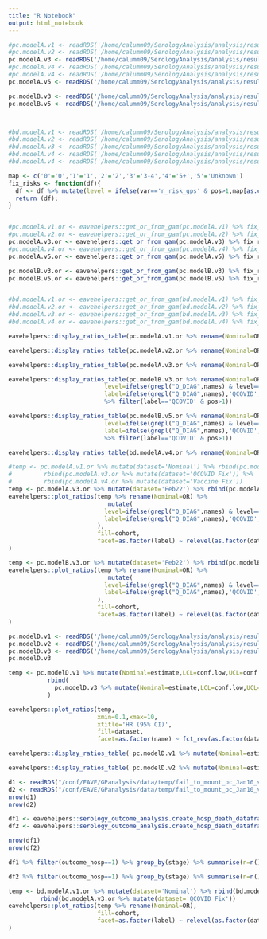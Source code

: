 ```yaml
---
title: "R Notebook"
output: html_notebook
---
```



```r

#pc.modelA.v1 <- readRDS('/home/calumm09/SerologyAnalysis/analysis/results/Nominal/modelA_pc_gamFit.rds')
#pc.modelA.v2 <- readRDS('/home/calumm09/SerologyAnalysis/analysis/results/BMI_FIX/modelA_pc_gamFit.rds')
pc.modelA.v3 <- readRDS('/home/calumm09/SerologyAnalysis/analysis/results/QCOVID_FIX2/modelA_pc_gamFit.rds')
#pc.modelA.v4 <- readRDS('/home/calumm09/SerologyAnalysis/analysis/results/VACCINE_FIX/modelA_pc_gamFit.rds')
#pc.modelA.v4 <- readRDS('/home/calumm09/SerologyAnalysis/analysis/results/QCOVID_FIX2/modelA_pc_gamFit.rds')
pc.modelA.v5 <- readRDS('/home/calumm09/SerologyAnalysis/analysis/results/QCOVID_OLD/modelA_pc_gamFit.rds')

pc.modelB.v3 <- readRDS('/home/calumm09/SerologyAnalysis/analysis/results/QCOVID_FIX2/modelB_pc_gamFit.rds')
pc.modelB.v5 <- readRDS('/home/calumm09/SerologyAnalysis/analysis/results/QCOVID_OLD/modelB_pc_gamFit.rds')



#bd.modelA.v1 <- readRDS('/home/calumm09/SerologyAnalysis/analysis/results/Nominal/modelA_bd_gamFit.rds')
#bd.modelA.v2 <- readRDS('/home/calumm09/SerologyAnalysis/analysis/results/BMI_FIX/modelA_bd_gamFit.rds')
#bd.modelA.v3 <- readRDS('/home/calumm09/SerologyAnalysis/analysis/results/QCOVID_FIX/modelA_bd_gamFit.rds')
#bd.modelA.v4 <- readRDS('/home/calumm09/SerologyAnalysis/analysis/results/VACCINE_FIX/modelA_bd_gamFit.rds')
#bd.modelA.v4 <- readRDS('/home/calumm09/SerologyAnalysis/analysis/results/QCOVID_OLD/modelA_bd_gamFit.rds')
```

```r
map <- c('0'='0','1'='1','2'='2','3'='3-4','4'='5+','5'='Unknown')
fix_risks <- function(df){
  df <- df %>% mutate(level = ifelse(var=='n_risk_gps' & pos>1,map[as.character(level)],level))
  return (df);
}


#pc.modelA.v1.or <- eavehelpers::get_or_from_gam(pc.modelA.v1) %>% fix_risks
#pc.modelA.v2.or <- eavehelpers::get_or_from_gam(pc.modelA.v2) %>% fix_risks
pc.modelA.v3.or <- eavehelpers::get_or_from_gam(pc.modelA.v3) %>% fix_risks
#pc.modelA.v4.or <- eavehelpers::get_or_from_gam(pc.modelA.v4) %>% fix_risks
pc.modelA.v5.or <- eavehelpers::get_or_from_gam(pc.modelA.v5) %>% fix_risks

pc.modelB.v3.or <- eavehelpers::get_or_from_gam(pc.modelB.v3) %>% fix_risks
pc.modelB.v5.or <- eavehelpers::get_or_from_gam(pc.modelB.v5) %>% fix_risks


#bd.modelA.v1.or <- eavehelpers::get_or_from_gam(bd.modelA.v1) %>% fix_risks
#bd.modelA.v2.or <- eavehelpers::get_or_from_gam(bd.modelA.v2) %>% fix_risks
#bd.modelA.v3.or <- eavehelpers::get_or_from_gam(bd.modelA.v3) %>% fix_risks
#bd.modelA.v4.or <- eavehelpers::get_or_from_gam(bd.modelA.v4) %>% fix_risks

```

```r
eavehelpers::display_ratios_table(pc.modelA.v1.or %>% rename(Nominal=OR))
```


```r
eavehelpers::display_ratios_table(pc.modelA.v2.or %>% rename(Nominal=OR))
```

```r
eavehelpers::display_ratios_table(pc.modelA.v3.or %>% rename(Nominal=OR))
```

```r
eavehelpers::display_ratios_table(pc.modelB.v3.or %>% rename(Nominal=OR)  %>% mutate(
                           level=ifelse(grepl("Q_DIAG",names) & level=='Yes',label,level),
                           label=ifelse(grepl("Q_DIAG",names),'QCOVID',label))
                           %>% filter(label=='QCOVID' & pos>1))
```

```r
eavehelpers::display_ratios_table(pc.modelB.v5.or %>% rename(Nominal=OR)  %>% mutate(
                           level=ifelse(grepl("Q_DIAG",names) & level=='Yes',label,level),
                           label=ifelse(grepl("Q_DIAG",names),'QCOVID',label))
                           %>% filter(label=='QCOVID' & pos>1))
```

```r
eavehelpers::display_ratios_table(bd.modelA.v4.or %>% rename(Nominal=OR))
```


```r
#temp <- pc.modelA.v1.or %>% mutate(dataset='Nominal') %>% rbind(pc.modelA.v2.or %>% mutate(dataset='BMI Fix')) %>%
#         rbind(pc.modelA.v3.or %>% mutate(dataset='QCOVID Fix')) %>%
#         rbind(pc.modelA.v4.or %>% mutate(dataset='Vaccine Fix'))
temp <- pc.modelA.v3.or %>% mutate(dataset='Feb22') %>% rbind(pc.modelA.v5.or %>% mutate(dataset='Old')) 
eavehelpers::plot_ratios(temp %>% rename(Nominal=OR) %>% 
                            mutate(
                           level=ifelse(grepl("Q_DIAG",names) & level=='Yes',label,level),
                           label=ifelse(grepl("Q_DIAG",names),'QCOVID',label)
                         ),
                         fill=cohort,
                         facet=as.factor(label) ~ relevel(as.factor(dataset),ref='Feb22')
)

```


```r
temp <- pc.modelB.v3.or %>% mutate(dataset='Feb22') %>% rbind(pc.modelB.v5.or %>% mutate(dataset='Old')) 
eavehelpers::plot_ratios(temp %>% rename(Nominal=OR) %>% 
                            mutate(
                           level=ifelse(grepl("Q_DIAG",names) & level=='Yes',label,level),
                           label=ifelse(grepl("Q_DIAG",names),'QCOVID',label)
                         ),
                         fill=cohort,
                         facet=as.factor(label) ~ relevel(as.factor(dataset),ref='Feb22')
)
```






```r
pc.modelD.v1 <- readRDS('/home/calumm09/SerologyAnalysis/analysis/results/Nominal/modelE_cox_HR.rds')
pc.modelD.v2 <- readRDS('/home/calumm09/SerologyAnalysis/analysis/results/VACCINE_FIX/modelE_cox_HR.rds')
pc.modelD.v3 <- readRDS('/home/calumm09/SerologyAnalysis/analysis/results/QCOVID_OLD/modelE_cox_HR.rds')
pc.modelD.v3
```


```r
temp <- pc.modelD.v1 %>% mutate(Nominal=estimate,LCL=conf.low,UCL=conf.high,label=name, dataset='Feb22') %>%
           rbind(
             pc.modelD.v3 %>% mutate(Nominal=estimate,LCL=conf.low,UCL=conf.high,label=name, dataset='Old')
           )

eavehelpers::plot_ratios(temp,
                         xmin=0.1,xmax=10,
                         xtitle='HR (95% CI)',
                         fill=dataset,
                         facet=as.factor(name) ~ fct_rev(as.factor(dataset)))
```

```r
eavehelpers::display_ratios_table( pc.modelD.v1 %>% mutate(Nominal=estimate,LCL=conf.low,UCL=conf.high,label=name))
```

```r
eavehelpers::display_ratios_table( pc.modelD.v2 %>% mutate(Nominal=estimate,LCL=conf.low,UCL=conf.high,label=name))
```




```r
d1 <- readRDS("/conf/EAVE/GPanalysis/data/temp/fail_to_mount_pc_Jan10_v1.rds")
d2 <- readRDS("/conf/EAVE/GPanalysis/data/temp/fail_to_mount_pc_Jan10_v3.rds")
nrow(d1)
nrow(d2)
```



```r
df1 <- eavehelpers::serology_outcome_analysis.create_hosp_death_dataframe(d1,eave.data) %>% code_vars()
df2 <- eavehelpers::serology_outcome_analysis.create_hosp_death_dataframe(d2,eave.data) %>% code_vars()

nrow(df1)
nrow(df2)
```

```r
df1 %>% filter(outcome_hosp==1) %>% group_by(stage) %>% summarise(n=n())
```
```r
df2 %>% filter(outcome_hosp==1) %>% group_by(stage) %>% summarise(n=n())
```






```r
temp <- bd.modelA.v1.or %>% mutate(dataset='Nominal') %>% rbind(bd.modelA.v2.or %>% mutate(dataset='BMI Fix')) %>%
         rbind(bd.modelA.v3.or %>% mutate(dataset='QCOVID Fix'))
eavehelpers::plot_ratios(temp %>% rename(Nominal=OR),
                         fill=cohort,
                         facet=as.factor(label) ~ relevel(as.factor(dataset),ref='Nominal')
)

```

